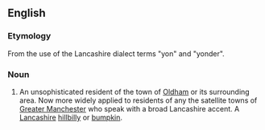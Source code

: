 ==English==

===Etymology===
From the use of the Lancashire dialect terms "yon" and "yonder".

===Noun===
{{en-noun}}

#{{UK|slang|derogatory}} An unsophisticated resident of the town of [[Oldham]] or its surrounding area. Now more widely applied to residents of any the satellite towns of [[Greater Manchester]] who speak with a broad Lancashire accent. A [[Lancashire]] [[hillbilly]] or [[bumpkin]].